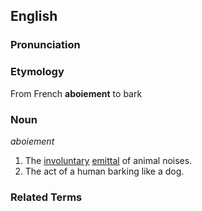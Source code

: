 ==English==

===Pronunciation===
{{substub}}

===Etymology===
From French '''aboiement''' to bark

===Noun===
''aboiement''

# The [[involuntary]] [[emit|emittal]] of animal noises.
# The act of a human barking like a dog.

===Related Terms===
{{substub}}